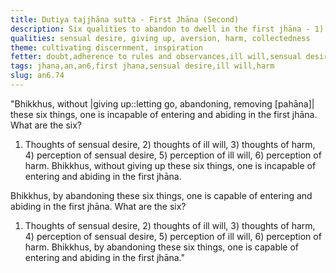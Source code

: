 ```yaml
---
title: Dutiya tajjhāna sutta - First Jhāna (Second)
description: Six qualities to abandon to dwell in the first jhāna - 1) thoughts of sensual desire, 2) thoughts of ill will, 3) thoughts of harm, 4) perception of sensual desire, 5) perception of ill will, 6) perception of harm.
qualities: sensual desire, giving up, aversion, harm, collectedness
theme: cultivating discernment, inspiration
fetter: doubt,adherence to rules and observances,ill will,sensual desire
tags: jhana,an,an6,first jhana,sensual desire,ill will,harm
slug: an6.74
---
```


"Bhikkhus, without |giving up::letting go, abandoning, removing [pahāna]| these six things, one is incapable of entering and abiding in the first jhāna. What are the six?

1) Thoughts of sensual desire, 2) thoughts of ill will, 3) thoughts of harm, 4) perception of sensual desire, 5) perception of ill will, 6) perception of harm. Bhikkhus, without giving up these six things, one is incapable of entering and abiding in the first jhāna.

Bhikkhus, by abandoning these six things, one is capable of entering and abiding in the first jhāna. What are the six?

1) Thoughts of sensual desire, 2) thoughts of ill will, 3) thoughts of harm, 4) perception of sensual desire, 5) perception of ill will, 6) perception of harm. Bhikkhus, by abandoning these six things, one is capable of entering and abiding in the first jhāna."